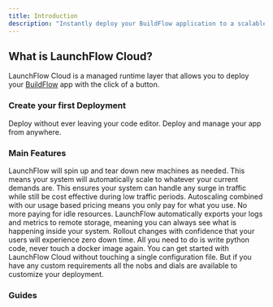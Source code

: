 ```yaml
---
title: Introduction
description: "Instantly deploy your BuildFlow application to a scalable secure cloud"
---
```


## What is LaunchFlow Cloud?

LaunchFlow Cloud is a managed runtime layer that allows you to deploy your [BuildFlow](https://buildflow.dev) app with the click of a button.

### Create your first Deployment

<CardGroup cols={2}>
  <Card
    title="Deploy inside VS Code"
    href="/developer-tools/vs-code-extension/getting-started"
    icon="code"
  >
    Deploy without ever leaving your code editor.
  </Card>
  <Card
    title="Deploy using the CLI"
    href="/developer-tools/cli/getting-started"
    icon="terminal"
  >
    Deploy and manage your app from anywhere.
  </Card>
</CardGroup>

### Main Features

<AccordionGroup>
  <Accordion icon="chart-line-up" title="Effortless Autoscaling">
    LaunchFlow will spin up and tear down new machines as needed. This means
    your system will automatically scale to whatever your current demands are.
    This ensures your system can handle any surge in traffic while still be cost
    effective during low traffic periods.
  </Accordion>
  <Accordion icon="dollar-sign" title="Pay for What You Use">
    Autoscaling combined with our usage based pricing means you only pay for
    what you use. No more paying for idle resources.
  </Accordion>
  <Accordion icon="magnifying-glass" title="Monitoring Best Practices">
    LaunchFlow automatically exports your logs and metrics to remote storage,
    meaning you can always see what is happening inside your system.
  </Accordion>
  <Accordion icon="arrows-rotate" title="Zero Downtime Updates">
    Rollout changes with confidence that your users will experience zero down
    time.
  </Accordion>
  <Accordion title="Pure Python" icon="snake">
    All you need to do is write python code, never touch a docker image again.
  </Accordion>
  <Accordion icon="files" title="Configured by Default">
    You can get started with LaunchFlow Cloud without touching a single
    configuration file. But if you have any custom requirements all the nobs and
    dials are available to customize your deployment.
  </Accordion>
</AccordionGroup>

### Guides

<CardGroup cols={2}>
  <Card
    title="Launch a Remote Deployment"
    href="/launchflow-cloud/user-guides/launch-a-deployment"
  ></Card>
  <Card
    title="Update a Running Deployment"
    href="/launchflow-cloud/user-guides/update-a-deployment"
  ></Card>
  <Card
    title="Manage Multiple Projects"
    href="/launchflow-cloud/user-guides/projects"
  ></Card>
  <Card
    title="Manage Multiple Environments"
    href="/launchflow-cloud/user-guides/environments"
  ></Card>
  <Card
    title="Setup an Automated Release Pipeline"
    href="/launchflow-cloud/user-guides/setup-a-release-pipeline"
  ></Card>
  <Card
    title="Provide your own Credentials"
    href="/launchflow-cloud/user-guides/user-provided-credentials"
  ></Card>
</CardGroup>
